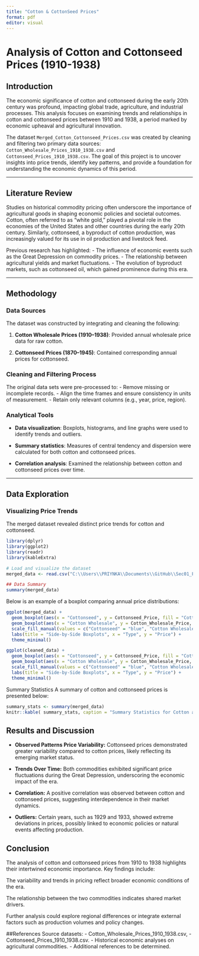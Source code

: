 ---
title: "Cotton & CottonSeed Prices"
format: pdf
editor: visual
---

# Analysis of Cotton and Cottonseed Prices (1910-1938)

## Introduction

The economic significance of cotton and cottonseed during the early 20th century was profound, impacting global trade, agriculture, and industrial processes. This analysis focuses on examining trends and relationships in cotton and cottonseed prices between 1910 and 1938, a period marked by economic upheaval and agricultural innovation.

The dataset `Merged_Cotton_Cottonseed_Prices.csv` was created by cleaning and filtering two primary data sources: `Cotton_Wholesale_Prices_1910_1938.csv` and `Cottonseed_Prices_1910_1938.csv`. The goal of this project is to uncover insights into price trends, identify key patterns, and provide a foundation for understanding the economic dynamics of this period.

------------------------------------------------------------------------

## Literature Review

Studies on historical commodity pricing often underscore the importance of agricultural goods in shaping economic policies and societal outcomes. Cotton, often referred to as "white gold," played a pivotal role in the economies of the United States and other countries during the early 20th century. Similarly, cottonseed, a byproduct of cotton production, was increasingly valued for its use in oil production and livestock feed.

Previous research has highlighted: - The influence of economic events such as the Great Depression on commodity prices. - The relationship between agricultural yields and market fluctuations. - The evolution of byproduct markets, such as cottonseed oil, which gained prominence during this era.

------------------------------------------------------------------------

## Methodology

### Data Sources

The dataset was constructed by integrating and cleaning the following:

1.  **Cotton Wholesale Prices (1910–1938)**: Provided annual wholesale price data for raw cotton.

2.  **Cottonseed Prices (1870–1945)**: Contained corresponding annual prices for cottonseed.

### Cleaning and Filtering Process

The original data sets were pre-processed to: - Remove missing or incomplete records. - Align the time frames and ensure consistency in units of measurement. - Retain only relevant columns (e.g., year, price, region).

### Analytical Tools

-   **Data visualization**: Boxplots, histograms, and line graphs were used to identify trends and outliers.

-   **Summary statistics**: Measures of central tendency and dispersion were calculated for both cotton and cottonseed prices.

-   **Correlation analysis**: Examined the relationship between cotton and cottonseed prices over time.

------------------------------------------------------------------------

## Data Exploration

### Visualizing Price Trends

The merged dataset revealed distinct price trends for cotton and cottonseed.

```{r}
library(dplyr)
library(ggplot2)
library(readr)
library(kableExtra)

# Load and visualize the dataset
merged_data <- read.csv("C:\\Users\\PRIYNKA\\Documents\\GitHub\\Sec01_FP_AnanyaD_HannahWu\\data\\Merged_Cotton_Cottonseed_Prices.csv")
```

```{r}
## Data Summary
summary(merged_data)
```

Below is an example of a boxplot comparing annual price distributions:

```{r}
ggplot(merged_data) +
  geom_boxplot(aes(x = "Cottonseed", y = Cottonseed_Price, fill = "Cottonseed"), alpha = 0.6) +
  geom_boxplot(aes(x = "Cotton Wholesale", y = Cotton_Wholesale_Price, fill = "Cotton Wholesale"), alpha = 0.6) +
  scale_fill_manual(values = c("Cottonseed" = "blue", "Cotton Wholesale" = "red")) +
  labs(title = "Side-by-Side Boxplots", x = "Type", y = "Price") +
  theme_minimal()

ggplot(cleaned_data) +
  geom_boxplot(aes(x = "Cottonseed", y = Cottonseed_Price, fill = "Cottonseed"), alpha = 0.6) +
  geom_boxplot(aes(x = "Cotton Wholesale", y = Cotton_Wholesale_Price, fill = "Cotton Wholesale"), alpha = 0.6) +
  scale_fill_manual(values = c("Cottonseed" = "blue", "Cotton Wholesale" = "red")) +
  labs(title = "Side-by-Side Boxplots", x = "Type", y = "Price") +
  theme_minimal()
```

Summary Statistics A summary of cotton and cottonseed prices is presented below:

```{r}
summary_stats <- summary(merged_data)
knitr::kable( summary_stats, caption = "Summary Statistics for Cotton and Cottonseed Prices (1910–1938)" ) 
```

## Results and Discussion

-   **Observed Patterns Price Variability:** Cottonseed prices demonstrated greater variability compared to cotton prices, likely reflecting its emerging market status.

-   **Trends Over Time:** Both commodities exhibited significant price fluctuations during the Great Depression, underscoring the economic impact of the era.

-   **Correlation:** A positive correlation was observed between cotton and cottonseed prices, suggesting interdependence in their market dynamics.

-   **Outliers:** Certain years, such as 1929 and 1933, showed extreme deviations in prices, possibly linked to economic policies or natural events affecting production.

## Conclusion

The analysis of cotton and cottonseed prices from 1910 to 1938 highlights their intertwined economic importance. Key findings include:

The variability and trends in pricing reflect broader economic conditions of the era.

The relationship between the two commodities indicates shared market drivers.

Further analysis could explore regional differences or integrate external factors such as production volumes and policy changes.

##References Source datasets: - Cotton_Wholesale_Prices_1910_1938.csv, - Cottonseed_Prices_1910_1938.csv. - Historical economic analyses on agricultural commodities. - Additional references to be determined.

